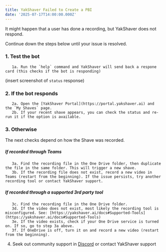 ```yaml
---
title: YakShaver Failed to Create a PBI
date: '2025-07-17T14:00:00.000Z'
---
```


It might happen that a user has done a recording, but YakShaver does not respond.

Continue down the steps below until your issue is resolved.

### 1. Test the bot
       1a. Run the `help` command and YakShaver will send back a respone card (this checks if the bot is responding)
(insert screenshot of `status` response)

### 2. If the bot responds
       2a. Open the [YakShaver Portal](https://portal.yakshaver.ai) and the `My Shaves` page.  
       2b. If your recent shave appears, you can check the status and re-run it if the option is available.  

### 3. Otherwise
The next checks depend on how the Shave was recorded.

##### If recorded through Teams
       3a. Find the recording file in the One Drive folder, then duplicate the file in the same folder. This will trigger a new shave.
       3b. If the recording file does not exist, record a new video in Teams (restart from the beginning). If the issue persists, try another recording tool or contact YakShaver support.

##### If recorded through a supported 3rd party tool
       3c. Find the recording file in the One Drive folder.
       3d. If the video does not exist, most likely the recording tool is misconfigured. See: [https://yakshaver.ai/docs#Supported-Tools](https://yakshaver.ai/docs#Supported-Tools)
       3e. If the video exists, check if your One Drive service is turned on. If so, go to step 3a above. 
       3f. If OneDrive is off, turn it on and record a new video (restart from the beginning).
       
4. Seek out community support in [Discord](https://discord.gg/Jp9dyxKFjR) or contact YakShaver support
